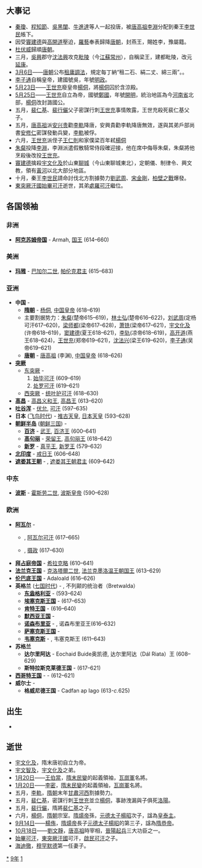 {{yearTOC|619|高昌'''[[义和_(高昌)|义和]]六年'''；朱粲'''[[昌達|昌達]]五年'''；林士弘'''[[太平_(林士弘)|太平]]三年'''；窦建德'''[[五凤_(窦建德)|五凤]]二年'''；刘武周'''[[天兴_(刘武周)|天兴]]三年'''；梁師都'''[[永隆_(梁師都)|永隆]]二年'''；唐'''[[武德|武德]]二年'''；杨侗'''[[皇泰|皇泰]]二年'''；宇文化及'''[[天壽_(宇文化及)|天壽]]二年'''；李轨'''[[安乐|安乐]]三年'''；高开道'''[[始兴_(高开道)|始兴]]二年'''；王世充'''[[开明_(王世充)|开明]]元年'''；沈法兴'''[[延康_(沈法兴)|延康]]元年'''；李子通'''[[明政_(李子通)|明政]]元年'''；新罗'''[[建福_(新羅真平王)|建福]]三十六年'''}}

== 大事记 ==
*[[秦瓊|秦瓊]]、[[程知節|程知節]]、[[吳黑闥|吳黑闥]]、[[牛進達|牛進達]]等人一起投唐，被[[唐高祖|唐高祖]][[李淵|李淵]]分配到秦王[[李世民|李世民]]帳下。
*因受[[竇建德|竇建德]]與[[高開道|高開道]]壓迫，[[羅藝|羅藝]]奉表歸降[[唐朝|唐朝]]，封燕王，賜姓李，豫屬籍。
*[[杜伏威|杜伏威]]歸順[[唐朝|唐朝]]。
*三月，[[吳興|吳興]]郡守[[沈法興|沈法興]]攻克[[毗陵|毗陵]]（今[[江蘇|江蘇]][[常州|常州]]），自稱梁王，建都毗陵，改元[[延康_(沈法兴)|延康]]。
*[[3月6日|3月6日]]——[[唐朝|唐朝]]公布[[租庸調法|租庸調法]]，規定每丁納“租二石、絹二丈、綿三兩”。。
*[[李子通|李子通]]自稱皇帝，建國號吳，年號[[明政_(李子通)|明政]]。
*[[5月23日|5月23日]]——[[王世充|王世充]]廢皇帝[[楊侗|楊侗]]，將[[楊侗|楊侗]]囚於含涼殿。
*[[5月25日|5月25日]]——[[王世充|王世充]]自立為帝，國號[[鄭國|鄭國]]，年號[[開明|開明]]，統治地區為今[[河南省|河南省]]北部，[[楊侗|楊侗]]改封潞國公。
*五月，[[裴仁基|裴仁基]]、[[裴行儼|裴行儼]]父子密謀行刺[[王世充|王世充]]事情敗露，王世充殺死裴仁基父子。
*五月，[[唐高祖|唐高祖]]派[[安兴贵|安兴贵]]勸[[李軌|李軌]]降唐，安興貴勸李軌降唐無效，遂與其弟戶部尚書[[安修仁|安修仁]]密謀發動兵變，[[李軌|李軌]]被俘。
*六月，[[王世充|王世充]]派侄子[[王仁則|王仁則]]和家僕梁百年弒[[楊侗|楊侗]]
*[[朱粲|朱粲]]投降[[李淵|李淵]]，李淵派遣假散騎常侍段確迎接，他在席中侮辱朱粲，朱粲將他烹殺後改投[[王世充|王世充]]。
*[[竇建德|竇建德]]擒殺[[宇文化及|宇文化及]]於山東[[聊城|聊城]]（今山東聊城東北），定朝儀、制律令、興文教，領有[[黃河|黃河]]以北大部分地區。
*十月，秦王[[李世民|李世民]]請命討伐北方割據勢力[[劉武周|劉武周]]、[[宋金剛|宋金剛]]，[[柏壁之戰|柏壁之戰]]爆發。
*[[東突厥汗國|東突厥汗國]][[始畢可汗|始畢可汗]]逝世，其弟[[處羅可汗|處羅可汗]]繼位。

== 各国领袖 ==
=== 非洲 ===
*'''[[阿克苏姆帝国|阿克苏姆帝国]]''' - Armah, [[国王|国王]] (614–660)

=== 美洲 ===
*'''[[玛雅文明|玛雅]]''' - [[巴加尔二世|巴加尔二世]], [[帕伦克|帕伦克君主]] (615–683)

===亚洲===
*'''中国''' -
** '''[[隋朝|隋朝]]''' - [[杨侗|杨侗]], [[隋朝君主列表|中国皇帝]] (618–619)
**主要割据势力：[[朱粲|朱粲]](楚帝615–619)，[[林士弘|林士弘]](楚帝616–622)，[[刘武周|刘武周]](定杨可汗617–620)，[[梁师都|梁师都]](梁帝617–628)，[[萧铣|萧铣]](梁帝617–621)，[[宇文化及|宇文化及]](许帝618–619)，[[窦建德|窦建德]](夏王618–621)，[[李轨|李轨]](凉帝618–619)，[[高开道|高开道]](燕王618–624)，[[王世充|王世充]](郑帝619–621)，[[沈法兴|沈法兴]](梁王619–620)，[[李子通|李子通]](吴帝619–621)
** '''[[唐朝|唐朝]]''' - [[唐高祖|唐高祖]] (李渊), [[唐朝君主列表|中国皇帝]] (618–626)
*'''[[突厥|突厥]]'''
**[[东突厥|东突厥]] - 
**# [[始毕可汗|始毕可汗]] (609–619)
**# [[处罗可汗|处罗可汗]] (619–621)
**[[西突厥|西突厥]] - [[统叶护可汗|统叶护可汗]] (618–630)
*'''[[高昌|高昌]]''' - [[高昌义和王|高昌义和王]], [[麴氏高昌|高昌王]] (613–620)
*'''[[吐谷浑|吐谷浑]]''' - [[伏允|伏允]], [[吐谷浑首领列表|可汗]] (597–635)
*'''日本''' ([[飞鸟时代|飞鸟时代]]) - [[推古天皇|推古天皇]], [[日本天皇|日本天皇]] (593–628)
*'''[[朝鲜半岛|朝鲜半岛]]''' ([[朝鲜三国|朝鲜三国]]) -
**'''[[百济|百济]]''' - [[百济武王|武王]], [[百济君主列表|百济王]] (600–641)
**'''[[高句丽|高句丽]]''' - [[荣留王|荣留王]], [[高句丽君主列表|高句丽王]] (618–642)
**'''[[新罗|新罗]]''' - [[真平王|真平王]], [[新罗君主列表|新罗王]] (579–632)
*'''[[北印度|北印度]]''' - [[戒日王|戒日王]] (606–648)
*'''[[遮娄其王朝|遮娄其王朝]]''' - {{link-en|補羅稽舍二世|Pulakesi II}}, [[遮娄其王朝|遮娄其王朝君主]] (609–642)

===中东===
*'''[[波斯|波斯]]''' - [[霍斯劳二世|霍斯劳二世]], [[萨珊王朝|波斯皇帝]] (590–628)

===欧洲===
*'''[[阿瓦尔人|阿瓦尔]]''' -
**{{tsl|en|Kubrat|库勃拉特}}, [[可汗|阿瓦尔可汗]] (617–665)
**{{link-en|欧嘉纳|Organa}}, [[摄政|摄政]] (617–630)
*'''[[拜占庭帝国|拜占庭帝国]]''' - [[希拉克略|希拉克略]] (610–641)
*'''[[法兰克王国|法兰克王国]]''' - [[克洛泰尔二世|克洛塔爾二世]], [[墨洛温王朝|法兰克墨洛温王朝国王]] (613–629)
*'''[[伦巴底人|伦巴底王国]]''' - Adaloald (616–626)
*'''英格兰''' ([[七国时代|七国时代]]) - {{link-en|雷德沃尔德|Raedwald of East Anglia|东盎格利亚}}, 不列颠的统治者（Bretwalda）
**'''[[东盎格利亚|东盎格利亚]]''' - {{link-en|雷德沃尔德|Raedwald of East Anglia}} (593–624)
**'''[[埃塞克斯王国|埃塞克斯王国]]''' - {{link-en|西吉伯特一世|Sigeberht I of Essex}} (617–653)
**'''[[肯特王国|肯特王国]]''' - {{link-en|伊德鲍尔德|Eadbald of Kent}} (616–640)
**'''[[默西亚王国|默西亚王国]]''' - 
**'''[[诺森布里亚|诺森布里亚]]''' - {{link-en|埃德温|Edwin of Northumbria}}, 诺森布里亚王(616–632)
**'''[[萨塞克斯王国|萨塞克斯王国]]''' -
**'''[[韦塞克斯|韦塞克斯]]''' - {{link-en|西内吉尔斯|Cynegils of Wessex}}, 韦塞克斯王 (611–643)
*'''苏格兰'''
**'''达尔里阿达''' - Eochaid Buide奥凯德, 达尔里阿达（Dál Riata）王 (608–629)
**'''斯特拉斯克莱德王国''' - {{link-en|内索恩|Neithon of Strathclyde}} (617–621)
*'''[[西哥特王国|西哥特王国]]''' - - {{link-en|希瑟布特|Sisebur}}(612–621)
*'''威尔士''' -
**'''格威尼德王国''' - Cadfan ap Iago (613-''c.''625)

== 出生 ==
*

== 逝世 ==
{{Wikisource year mention}}
*[[宇文化及|宇文化及]]，隋末唐初自立为帝。
*[[宇文智及|宇文智及]]，[[宇文化及|宇文化及]]之弟。
*[[1月20日|1月20日]]——[[王伯當|王伯當]]，[[隋末民變|隋末民變]]的起義領袖，[[瓦崗軍|瓦崗軍]]名將。
*[[1月20日|1月20日]]——[[李密|李密]]，[[隋末民變|隋末民變]]的起義領袖，[[瓦崗軍|瓦崗軍]]名將。
*五月，[[李軌|李軌]]，[[隋朝|隋朝]]末年[[甘肅|甘肅]][[河西|河西]]割據勢力。
*五月，[[裴仁基|裴仁基]]，密謀行刺[[王世充|王世充]]並立[[楊侗|楊侗]]，事跡洩漏與子俱死[[洛陽|洛陽]]。
*五月，[[裴行儼|裴行儼]]，隋將[[裴仁基|裴仁基]]之子。
*六月，[[楊侗|楊侗]]，[[隋朝|隋朝]]宗室。[[隋煬帝|隋煬帝]]孫，[[元德太子|元德太子]][[楊昭|楊昭]]次子，諡為[[皇泰主|皇泰主]]。
*[[9月14日|9月14日]]——[[楊侑|楊侑]]，[[隋煬帝|隋煬帝]]長子[[元德太子|元德太子]][[楊昭|楊昭]]的第三子，諡為[[隋恭帝|隋恭帝]]。
*[[10月18日|10月18日]]——[[劉文靜|劉文靜]]，[[唐高祖|唐高祖]]時宰相，[[晉陽起兵|晉陽起兵]]三大功臣之一。
*[[始畢可汗|始畢可汗]]，[[東突厥汗國|東突厥汗國]]可汗，[[啟民可汗|啟民可汗]]之子。
*[[海迪徹|海迪徹]]，[[穆罕默德|穆罕默德]]第一任妻子。

[[Category:619年|*]]
[[Category:610年代|9年]]
[[Category:7世纪各年|1]]